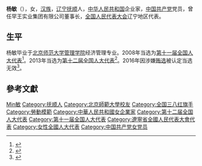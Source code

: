 {{Otheruses|other=名为杨敏的其他人物|杨敏}}

'''杨敏'''（{{bd|1954年||}}），女，[[汉族|汉族]]，[[辽宁|辽宁]][[抚顺|抚顺]]人，[[中华人民共和国|中华人民共和国]]企业家，[[中国共产党|中国共产党]]党员，曾任罕王实业集团有限公司董事长，[[全国人民代表大会|全国人民代表大会]]辽宁地区代表。

== 生平 ==
杨敏毕业于[[北京师范大学管理学院|北京师范大学管理学院]]经济管理专业。2008年当选为[[第十一届全国人大代表|第十一届全国人大代表]]<ref>{{cite news|title=全国人大代表信息-杨敏|url= http://210.82.31.1:8084/delegate/viewDelegate.action?dbid=110399|accessdate=2013-04-05|newspaper=全国人大网|archive-url=https://web.archive.org/web/20140222013237/http://www.npc.gov.cn/delegate/viewDelegate.action?dbid=110399|archive-date=2014-02-22|dead-url=yes}}</ref>。2013年当选为[[第十二届全国人大代表|第十二届全国人大代表]]<ref>{{cite news|title=全国人大代表信息-杨敏|url= http://210.82.31.1:8084/delegate/viewDelegate.action?dbid=120403|accessdate=2013-03-28|newspaper=全国人大网|deadurl=yes|archiveurl=https://web.archive.org/web/20140222013239/http://www.npc.gov.cn/delegate/viewDelegate.action?dbid=120403|archivedate=2014-02-22}}</ref>。2016年因涉嫌[[辽宁拉票贿选案|贿选]]被认定当选无效<ref>{{cite web|url=http://news.xinhuanet.com/politics/2016-09/13/c_1119560872.htm|title=受权发布:全国人民代表大会常务委员会公告 〔十二届〕第二十一号|author=|agency=新华网|publisher=|accessdate=2016-09-13|date=2016-09-13|archive-date=2016-09-13|archive-url=https://web.archive.org/web/20160913125353/http://news.xinhuanet.com/politics/2016-09/13/c_1119560872.htm|dead-url=no}}</ref>。

== 參考文獻 ==
{{reflist}}

{{Authority control}}
{{DEFAULTSORT:Yang楊}}
[[Category:楊姓|Min敏]]
[[Category:抚顺人|Category:抚顺人]]
[[Category:北京師範大學校友|Category:北京師範大學校友]]
[[Category:全国三八红旗手|Category:全国三八红旗手]]
[[Category:勞動模範|Category:勞動模範]]
[[Category:中華人民共和國女企業家|Category:中華人民共和國女企業家]]
[[Category:第十二届全国人大代表|Category:第十二届全国人大代表]]
[[Category:第十一届全国人大代表|Category:第十一届全国人大代表]]
[[Category:遼寧省全國人民代表大會代表|Category:遼寧省全國人民代表大會代表]]
[[Category:女性全國人大代表|Category:女性全國人大代表]]
[[Category:中国共产党女党员|Category:中国共产党女党员]]

{{中国政治人物小作品}}